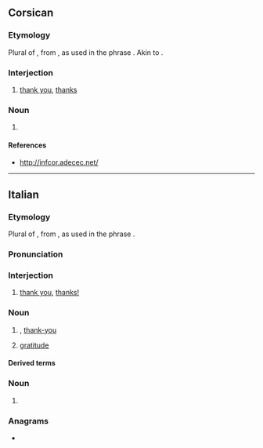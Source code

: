 ==Corsican==

===Etymology===
Plural of {{m|co|grazia||grace}}, from {{inh|co|la|gratia}}, as used in the phrase {{m|la|grātiās agō||I thank; I express thanks}}. Akin to {{cog|it|grazie}}.

===Interjection===
{{head|co|interjection}}

# [[thank you]], [[thanks]]

===Noun===
{{head|co|noun form}}

# {{plural of|co|grazia}}

====References====
* http://infcor.adecec.net/

----

==Italian==

===Etymology===
Plural of {{m|it|grazia||grace}}, from {{bor|it|la|grātia}}, as used in the phrase {{m|la|grātiās agō||I thank; I express thanks}}.

===Pronunciation===
{{it-pr|gràtsie<audio:It-Grazie.oga;Audio (Italy)><audio:It-grazie.ogg>}}

===Interjection===
{{head|it|interjection}}

# [[thank you]], [[thanks!]]
#: {{ux|it|'''Grazie''' di essere venuti!|'''Thanks''' for coming!|inline=1}}

===Noun===
{{it-noun|m|#}}

# {{l|en|thanks|id=expression of gratitude}}, [[thank-you]] {{gloss|an expression of gratitude}}
#: {{ux|it|Se ne andò senza neppure dirmi '''grazie'''.|He/She went away without even '''thanking''' me.}}
#: {{syn|it|ringraziamento}}
# {{lb|it|rare}} [[gratitude]]
#: {{syn|it|gratitudine|riconoscenza}}

====Derived terms====
{{der4
|it|grazie a
|grazie mille
|mille grazie
|grazie molte
|molte grazie
|grazie tante
|tante grazie
|ringraziare
}}

===Noun===
{{head|it|noun form|g=f}}

# {{plural of|it|grazia}}

===Anagrams===
* {{anagrams|it|a=aegirz|zigare}}